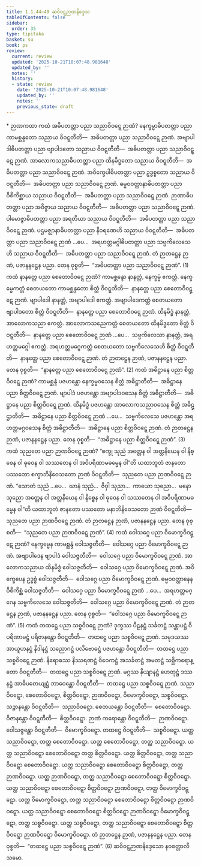 ```yaml
---
title: 1.1.44–49 ဆဝိဝဋ္ဋဉာဏနိဒ္ဒေသ
tableOfContents: false
sidebar:
  order: 35
type: tipitaka
basket: su
book: ps
review:
  current: review
  updated: '2025-10-21T10:07:48.981648'
  updated_by: ''
  notes: ''
  history:
  - state: review
    date: '2025-10-21T10:07:48.981648'
    updated_by: ''
    notes: ''
    previous_state: draft
---
```



<DynamicBreadcrumb />


<ReviewStatus review={frontmatter.review} showDetails={true} />

<HypothesisAnnotation frontmatter={frontmatter} />

<Paragraph type="center" book="ps">
* ဉာဏကထာ
</Paragraph>


<Division number="95" book="ps" e="ch" v="26" p="104">

<Paragraph number="611" book="ps">
ကထံ အဓိပတတ္တာ ပညာ <Emphasis>သညာဝိဝဋ္ဋေ ဉာဏံ</Emphasis>? နေက္ခမ္မာဓိပတတ္တာ ပညာ ကာမစ္ဆန္ဒတော သညာယ ဝိဝဋ္ဋတီတိ—  အဓိပတတ္တာ ပညာ သညာဝိဝဋ္ဋေ ဉာဏံ. အဗျာပါဒါဓိပတတ္တာ ပညာ ဗျာပါဒတော သညာယ ဝိဝဋ္ဋတီတိ—  အဓိပတတ္တာ ပညာ သညာဝိဝဋ္ဋေ ဉာဏံ. အာလောကသညာဓိပတတ္တာ ပညာ ထိနမိဒ္ဓတော သညာယ ဝိဝဋ္ဋတီတိ—  အဓိပတတ္တာ ပညာ သညာဝိဝဋ္ဋေ ဉာဏံ. အဝိက္ခေပါဓိပတတ္တာ ပညာ ဥဒ္ဓစ္စတော သညာယ ဝိဝဋ္ဋတီတိ—  အဓိပတတ္တာ ပညာ သညာဝိဝဋ္ဋေ ဉာဏံ. ဓမ္မဝဝတ္ထာနာဓိပတတ္တာ ပညာ ဝိစိကိစ္ဆာယ သညာယ ဝိဝဋ္ဋတီတိ—  အဓိပတတ္တာ ပညာ သညာဝိဝဋ္ဋေ ဉာဏံ. ဉာဏာဓိပတတ္တာ ပညာ အဝိဇ္ဇာယ သညာယ ဝိဝဋ္ဋတီတိ—  အဓိပတတ္တာ ပညာ သညာဝိဝဋ္ဋေ ဉာဏံ. ပါမောဇ္ဇာဓိပတတ္တာ ပညာ အရတိယာ သညာယ ဝိဝဋ္ဋတီတိ—  အဓိပတတ္တာ ပညာ သညာဝိဝဋ္ဋေ ဉာဏံ. ပဌမဇ္ဈာနာဓိပတတ္တာ ပညာ နီဝရဏေဟိ သညာယ ဝိဝဋ္ဋတီတိ—  အဓိပတတ္တာ ပညာ သညာဝိဝဋ္ဋေ ဉာဏံ …ပေ…  အရဟတ္တမဂ္ဂါဓိပတတ္တာ ပညာ သဗ္ဗကိလေသေဟိ သညာယ ဝိဝဋ္ဋတီတိ—  အဓိပတတ္တာ ပညာ သညာဝိဝဋ္ဋေ ဉာဏံ. တံ ဉာတဋ္ဌေန ဉာဏံ, ပဇာနနဋ္ဌေန ပညာ. တေန ဝုစ္စတိ—  “အဓိပတတ္တာ ပညာ သညာဝိဝဋ္ဋေ ဉာဏံ”. (1)
</Paragraph>

</Division>
<Division number="96" book="ps" e="ch" v="26" p="104">

<Paragraph number="612" book="ps">
ကထံ နာနတ္တေ ပညာ <Emphasis>စေတောဝိဝဋ္ဋေ ဉာဏံ</Emphasis>? ကာမစ္ဆန္ဒော နာနတ္တံ, နေက္ခမ္မံ ဧကတ္တံ. နေက္ခမ္မေကတ္တံ စေတယတော ကာမစ္ဆန္ဒတော စိတ္တံ ဝိဝဋ္ဋတီတိ—  နာနတ္တေ ပညာ စေတောဝိဝဋ္ဋေ ဉာဏံ. ဗျာပါဒေါ နာနတ္တံ, အဗျာပါဒေါ ဧကတ္တံ. အဗျာပါဒေကတ္တံ စေတယတော ဗျာပါဒတော စိတ္တံ ဝိဝဋ္ဋတီတိ—  နာနတ္တေ ပညာ စေတောဝိဝဋ္ဋေ ဉာဏံ. ထိနမိဒ္ဓံ နာနတ္တံ, အာလောကသညာ ဧကတ္တံ. အာလောကသညေကတ္တံ စေတယတော ထိနမိဒ္ဓတော စိတ္တံ ဝိဝဋ္ဋတီတိ—  နာနတ္တေ ပညာ စေတောဝိဝဋ္ဋေ ဉာဏံ …ပေ…  သဗ္ဗကိလေသာ နာနတ္တံ, အရဟတ္တမဂ္ဂေါ ဧကတ္တံ. အရဟတ္တမဂ္ဂေကတ္တံ စေတယတော သဗ္ဗကိလေသေဟိ စိတ္တံ ဝိဝဋ္ဋတီတိ—  နာနတ္တေ ပညာ စေတောဝိဝဋ္ဋေ ဉာဏံ. တံ ဉာတဋ္ဌေန ဉာဏံ, ပဇာနနဋ္ဌေန ပညာ. တေန ဝုစ္စတိ—  “နာနတ္တေ ပညာ စေတောဝိဝဋ္ဋေ ဉာဏံ”. (2)
</Paragraph>

</Division>
<Division number="97" book="ps" e="ch" v="26" p="105">

<Paragraph number="613" book="ps">
ကထံ အဓိဋ္ဌာနေ ပညာ <Emphasis>စိတ္တဝိဝဋ္ဋေ ဉာဏံ</Emphasis>? ကာမစ္ဆန္ဒံ ပဇဟန္တော နေက္ခမ္မဝသေန စိတ္တံ အဓိဋ္ဌာတီတိ—  အဓိဋ္ဌာနေ ပညာ စိတ္တဝိဝဋ္ဋေ ဉာဏံ. ဗျာပါဒံ ပဇဟန္တော အဗျာပါဒဝသေန စိတ္တံ အဓိဋ္ဌာတီတိ—  အဓိဋ္ဌာနေ ပညာ စိတ္တဝိဝဋ္ဋေ ဉာဏံ. ထိနမိဒ္ဓံ ပဇဟန္တော အာလောကသညာဝသေန စိတ္တံ အဓိဋ္ဌာတီတိ—  အဓိဋ္ဌာနေ ပညာ စိတ္တဝိဝဋ္ဋေ ဉာဏံ …ပေ…  သဗ္ဗကိလေသေ ပဇဟန္တော အရဟတ္တမဂ္ဂဝသေန စိတ္တံ အဓိဋ္ဌာတီတိ—  အဓိဋ္ဌာနေ ပညာ စိတ္တဝိဝဋ္ဋေ ဉာဏံ. တံ ဉာတဋ္ဌေန ဉာဏံ, ပဇာနနဋ္ဌေန ပညာ. တေန ဝုစ္စတိ—  “အဓိဋ္ဌာနေ ပညာ စိတ္တဝိဝဋ္ဋေ ဉာဏံ”. (3)
</Paragraph>

</Division>
<Division number="98" book="ps" e="ch" v="26" p="105">

<Paragraph number="614" book="ps">
ကထံ သုညတေ ပညာ <Emphasis>ဉာဏဝိဝဋ္ဋေ ဉာဏံ</Emphasis>? “စက္ခု သုညံ အတ္တေန ဝါ အတ္တနိယေန ဝါ နိစ္စေန ဝါ ဓုဝေန ဝါ သဿတေန ဝါ အဝိပရိဏာမဓမ္မေန ဝါ”တိ ယထာဘူတံ ဇာနတော ပဿတော စက္ခာဘိနိဝေသတော ဉာဏံ ဝိဝဋ္ဋတီတိ—  သုညတေ ပညာ ဉာဏဝိဝဋ္ဋေ ဉာဏံ. “သောတံ သုညံ …ပေ…  ဃာနံ သုညံ…  ဇိဝှါ သုညာ…  ကာယော သုညော…  မနော သုညော အတ္တေန ဝါ အတ္တနိယေန ဝါ နိစ္စေန ဝါ ဓုဝေန ဝါ သဿတေန ဝါ အဝိပရိဏာမဓမ္မေန ဝါ”တိ ယထာဘူတံ ဇာနတော ပဿတော မနာဘိနိဝေသတော ဉာဏံ ဝိဝဋ္ဋတီတိ—  သုညတေ ပညာ ဉာဏဝိဝဋ္ဋေ ဉာဏံ. တံ ဉာတဋ္ဌေန ဉာဏံ, ပဇာနနဋ္ဌေန ပညာ. တေန ဝုစ္စတိ—  “သုညတေ ပညာ ဉာဏဝိဝဋ္ဋေ ဉာဏံ”. (4)
</Paragraph>

</Division>
<Division number="99" book="ps" e="ch" v="26" p="105">

<Paragraph number="615" book="ps">
ကထံ ဝေါသဂ္ဂေ ပညာ <Emphasis>ဝိမောက္ခဝိဝဋ္ဋေ ဉာဏံ</Emphasis>? နေက္ခမ္မေန ကာမစ္ဆန္ဒံ ဝေါသဇ္ဇတီတိ—  ဝေါသဂ္ဂေ ပညာ ဝိမောက္ခဝိဝဋ္ဋေ ဉာဏံ. အဗျာပါဒေန ဗျာပါဒံ ဝေါသဇ္ဇတီတိ—  ဝေါသဂ္ဂေ ပညာ ဝိမောက္ခဝိဝဋ္ဋေ ဉာဏံ. အာလောကသညာယ ထိနမိဒ္ဓံ ဝေါသဇ္ဇတီတိ—  ဝေါသဂ္ဂေ ပညာ ဝိမောက္ခဝိဝဋ္ဋေ ဉာဏံ. အဝိက္ခေပေန ဥဒ္ဓစ္စံ ဝေါသဇ္ဇတီတိ—  ဝေါသဂ္ဂေ ပညာ ဝိမောက္ခဝိဝဋ္ဋေ ဉာဏံ. ဓမ္မဝဝတ္ထာနေန ဝိစိကိစ္ဆံ ဝေါသဇ္ဇတီတိ—  ဝေါသဂ္ဂေ ပညာ ဝိမောက္ခဝိဝဋ္ဋေ ဉာဏံ …ပေ…  အရဟတ္တမဂ္ဂေန သဗ္ဗကိလေသေ ဝေါသဇ္ဇတီတိ—  ဝေါသဂ္ဂေ ပညာ ဝိမောက္ခဝိဝဋ္ဋေ ဉာဏံ. တံ ဉာတဋ္ဌေန ဉာဏံ, ပဇာနနဋ္ဌေန ပညာ. တေန ဝုစ္စတိ—  “ဝေါသဂ္ဂေ ပညာ ဝိမောက္ခဝိဝဋ္ဋေ ဉာဏံ”. (5)
</Paragraph>

</Division>
<Division number="100" book="ps" e="ch" v="26" p="106">

<Paragraph number="616" book="ps">
ကထံ တထဋ္ဌေ ပညာ <Emphasis>သစ္စဝိဝဋ္ဋေ ဉာဏံ</Emphasis>? ဒုက္ခဿ ပီဠနဋ္ဌံ သင်္ခတဋ္ဌံ သန္တာပဋ္ဌံ ဝိပရိဏာမဋ္ဌံ ပရိဇာနန္တော ဝိဝဋ္ဋတီတိ—  တထဋ္ဌေ ပညာ သစ္စဝိဝဋ္ဋေ ဉာဏံ. သမုဒယဿ အာယူဟနဋ္ဌံ နိဒါနဋ္ဌံ သညောဂဋ္ဌံ ပလိဗောဓဋ္ဌံ ပဇဟန္တော ဝိဝဋ္ဋတီတိ—  တထဋ္ဌေ ပညာ သစ္စဝိဝဋ္ဋေ ဉာဏံ. နိရောဓဿ နိဿရဏဋ္ဌံ ဝိဝေကဋ္ဌံ အသင်္ခတဋ္ဌံ အမတဋ္ဌံ သစ္ဆိကရောန္တော ဝိဝဋ္ဋတီတိ—  တထဋ္ဌေ ပညာ သစ္စဝိဝဋ္ဋေ ဉာဏံ. မဂ္ဂဿ နိယျာနဋ္ဌံ ဟေတုဋ္ဌံ ဒဿနဋ္ဌံ အာဓိပတေယျဋ္ဌံ ဘာဝေန္တော ဝိဝဋ္ဋတီတိ—  တထဋ္ဌေ ပညာ သစ္စဝိဝဋ္ဋေ ဉာဏံ.
</Paragraph>

<Paragraph number="617" book="ps">
<Emphasis>သညာဝိဝဋ္ဋော, စေတောဝိဝဋ္ဋော, စိတ္တဝိဝဋ္ဋော, ဉာဏဝိဝဋ္ဋော, ဝိမောက္ခဝိဝဋ္ဋော, သစ္စဝိဝဋ္ဋော.</Emphasis> သဉ္ဇာနန္တော ဝိဝဋ္ဋတီတိ—  သညာဝိဝဋ္ဋော. စေတယန္တော ဝိဝဋ္ဋတီတိ—  စေတောဝိဝဋ္ဋော. ဝိဇာနန္တော ဝိဝဋ္ဋတီတိ—  စိတ္တဝိဝဋ္ဋော. ဉာဏံ ကရောန္တော ဝိဝဋ္ဋတီတိ—  ဉာဏဝိဝဋ္ဋော. ဝေါသဇ္ဇန္တော ဝိဝဋ္ဋတီတိ—  ဝိမောက္ခဝိဝဋ္ဋော. တထဋ္ဌေ ဝိဝဋ္ဋတီတိ—  သစ္စဝိဝဋ္ဋော.
</Paragraph>

<Paragraph number="618" book="ps">
ယတ္ထ သညာဝိဝဋ္ဋော, တတ္ထ စေတောဝိဝဋ္ဋော. ယတ္ထ စေတောဝိဝဋ္ဋော, တတ္ထ သညာဝိဝဋ္ဋော. ယတ္ထ သညာဝိဝဋ္ဋော စေတောဝိဝဋ္ဋော တတ္ထ စိတ္တဝိဝဋ္ဋော. ယတ္ထ စိတ္တဝိဝဋ္ဋော, တတ္ထ သညာဝိဝဋ္ဋော စေတောဝိဝဋ္ဋော. ယတ္ထ သညာဝိဝဋ္ဋော စေတောဝိဝဋ္ဋော စိတ္တဝိဝဋ္ဋော, တတ္ထ ဉာဏဝိဝဋ္ဋော. ယတ္ထ ဉာဏဝိဝဋ္ဋော, တတ္ထ သညာဝိဝဋ္ဋော စေတောဝိဝဋ္ဋော စိတ္တဝိဝဋ္ဋော. ယတ္ထ သညာဝိဝဋ္ဋော စေတောဝိဝဋ္ဋော စိတ္တဝိဝဋ္ဋော ဉာဏဝိဝဋ္ဋော, တတ္ထ ဝိမောက္ခဝိဝဋ္ဋော. ယတ္ထ ဝိမောက္ခဝိဝဋ္ဋော, တတ္ထ သညာဝိဝဋ္ဋော စေတောဝိဝဋ္ဋော စိတ္တဝိဝဋ္ဋော ဉာဏဝိဝဋ္ဋော. ယတ္ထ သညာဝိဝဋ္ဋော စေတောဝိဝဋ္ဋော စိတ္တဝိဝဋ္ဋော ဉာဏဝိဝဋ္ဋော ဝိမောက္ခဝိဝဋ္ဋော, တတ္ထ သစ္စဝိဝဋ္ဋော. ယတ္ထ သစ္စဝိဝဋ္ဋော, တတ္ထ သညာဝိဝဋ္ဋော စေတောဝိဝဋ္ဋော စိတ္တဝိဝဋ္ဋော ဉာဏဝိဝဋ္ဋော ဝိမောက္ခဝိဝဋ္ဋော. တံ ဉာတဋ္ဌေန ဉာဏံ, ပဇာနနဋ္ဌေန ပညာ. တေန ဝုစ္စတိ—  “တထဋ္ဌေ ပညာ သစ္စဝိဝဋ္ဋေ ဉာဏံ”. (6)

</Paragraph>
</Division>

<Paragraph number="619" type="center" book="ps">
ဆဝိဝဋ္ဋဉာဏနိဒ္ဒေသော နဝစတ္တာလီသမော.
</Paragraph>